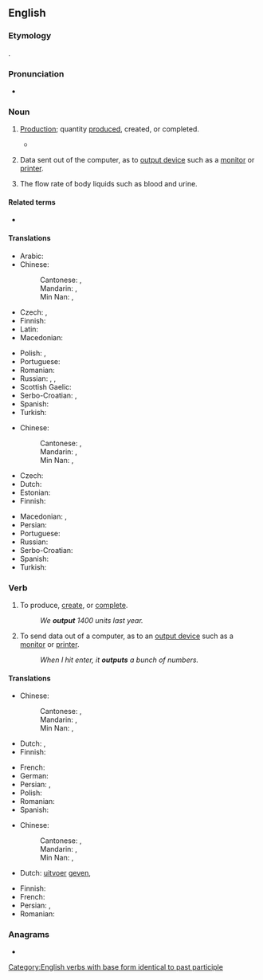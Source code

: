 ==English==
{{wikipedia}}

===Etymology===
{{compound|out|put|lang=en}}.

===Pronunciation===
* {{IPA|/ˈaʊtpʊt/|lang=en}}

===Noun===
{{en-noun|~}}

# {{lb|en|economics}} [[production|Production]]; quantity [[produce]]d, created, or completed.
#* {{quote-magazine|date=2013-08-03|volume=408|issue=8847|magazine={{w|The Economist}}
|title=[http://www.economist.com/news/finance-and-economics/21582498-america-has-changed-way-it-measures-gdp-boundary-problems Boundary problems]
|passage=Economics is a messy discipline: too fluid and unique to be a science, too rigorous to be an art. Perhaps it is fitting that economists’ most-used metric, gross domestic product (GDP), is a tangle too. GDP measures the total value of '''output''' in an economic territory. Its apparent simplicity explains why it is scrutinised down to tenths of a percentage point every month.}}
#: {{ux|en|The factory increased its '''output''' this year.}}
# {{lb|en|computing}} Data sent out of the computer, as to [[output device]] such as a [[monitor]] or [[printer]].
#: {{ux|en|a six page '''output'''}}
# {{lb|en|medicine}} The flow rate of body liquids such as blood and urine.

====Related terms====
* {{l|en|input}}

====Translations====
{{trans-top|production; quantity produced, created, or completed}}
* Arabic: {{t|ar|مُخرَج|m}}
* Chinese:
*: Cantonese: {{t|yue|輸出|sc=Hani}}, {{t|yue|输出|tr=syu1 ceot1|sc=Hani}}
*: Mandarin: {{t+|cmn|輸出|sc=Hani}}, {{t+|cmn|输出|tr=shūchū|sc=Hani}}
*: Min Nan: {{t|nan|輸出|sc=Hani}}, {{t|nan|输出|tr=su-chhut|sc=Hani}}
* Czech: {{t+|cs|výstup|m}}, {{t+|cs|produkce|f}}
* Finnish: {{t+|fi|tuotanto}}
* Latin: {{t+|la|fructus|m}}
* Macedonian: {{t|mk|производство|n|tr=proízvodstvo}}
{{trans-mid}}
* Polish: {{t+|pl|produkcja|f}}, {{t+|pl|urobek|m}}
* Portuguese: {{t+|pt|produção|f}}
* Romanian: {{t+|ro|producție|f}}
* Russian: {{t+|ru|произво́дство|n}}, {{t+|ru|проду́кция|f}}, {{t+|ru|вы́работка|f}}
* Scottish Gaelic: {{t|gd|toradh|m}}
* Serbo-Croatian: {{t+|sh|proizvod|m}}, {{t+|sh|produkt|m}}
* Spanish: {{t+|es|producción|f}}
* Turkish: {{t+|tr|çıktı}}
{{trans-bottom}}

{{trans-top|data sent out of the computer}}
* Chinese:
*: Cantonese: {{t|yue|輸出|sc=Hani}}, {{t|yue|输出|tr=syu1 ceot1|sc=Hani}}
*: Mandarin: {{t+|cmn|輸出|sc=Hani}}, {{t+|cmn|输出|tr=shūchū|sc=Hani}}
*: Min Nan: {{t|nan|輸出|sc=Hani}}, {{t|nan|输出|tr=su-chhut|sc=Hani}}
* Czech: {{t+|cs|výstup|m}}
* Dutch: {{t+|nl|uitvoer}}
* Estonian: {{t|et|väljund}}
* Finnish: {{t+|fi|tuloste}}
{{trans-mid}}
* Macedonian: {{t|mk|излезен податок|m|tr=ízlezen pódatok}}, {{t|mk|излезни податоци|p|tr=ízlezni podátoci}}
* Persian: {{t+|fa|بُرونداد}}
* Portuguese: {{t+|pt|saída|f|alt=saída (de dados/informação)}}
* Russian: {{t+|ru|вы́вод|m}}
* Serbo-Croatian: {{t|sh|izlazni podatak}}
* Spanish: {{t+|es|salida|f}}
* Turkish: {{t+|tr|çıktı}}
{{trans-bottom}}

===Verb===
{{en-verb|outputs|outputting|output|past2=outputted}}

# {{lb|en|economics}} To produce, [[create]], or [[complete]].
#: ''We '''output''' 1400 units last year.''
# {{lb|en|computing}} To send data out of a computer, as to an [[output device]] such as a [[monitor]] or [[printer]].
#: ''When I hit enter, it '''outputs''' a bunch of numbers.''

====Translations====
{{trans-top|produce or create}}
* Chinese:
*: Cantonese: {{t|yue|輸出|sc=Hani}}, {{t|yue|输出|tr=syu1 ceot1|sc=Hani}}
*: Mandarin: {{t+|cmn|輸出|sc=Hani}}, {{t+|cmn|输出|tr=shūchū|sc=Hani}}
*: Min Nan: {{t|nan|輸出|sc=Hani}}, {{t|nan|输出|tr=su-chhut|sc=Hani}}
* Dutch: {{t+|nl|produceren}}, {{t+|nl|opleveren}}
* Finnish: {{t+|fi|tuottaa}}
{{trans-mid}}
* French: {{t+|fr|produire}}
* German: {{t+|de|ausgeben}}
* Persian: {{t+|fa|فرآوردن}}, {{t+|fa|تولید}}
* Polish: {{t+|pl|produkować}}
* Romanian: {{t|ro|produce, crea}}
* Spanish: {{t+|es|producir}}
{{trans-bottom}}

{{trans-top|send data to out of a computer}}
* Chinese:
*: Cantonese: {{t|yue|輸出|sc=Hani}}, {{t|yue|输出|tr=syu1 ceot1|sc=Hani}}
*: Mandarin: {{t+|cmn|輸出|sc=Hani}}, {{t+|cmn|输出|tr=shūchū|sc=Hani}}
*: Min Nan: {{t|nan|輸出|sc=Hani}}, {{t|nan|输出|tr=su-chhut|sc=Hani}}
* Dutch: {{l|nl|als}} [[uitvoer]] [[geven]], {{t+|nl|uitvoeren}}
{{trans-mid}}
* Finnish: {{t|fi|tulostaa}}
* French: {{t+|fr|exporter}}
* Persian: {{t|fa|بُروندادن}}, {{t+|fa|بُرونداد}}
* Romanian: {{t|ro|trimite la ieșire (date)|f}}
{{trans-bottom}}

===Anagrams===
* {{anagrams|en|put out|put-out|putout}}

[[Category:English verbs with base form identical to past participle]]